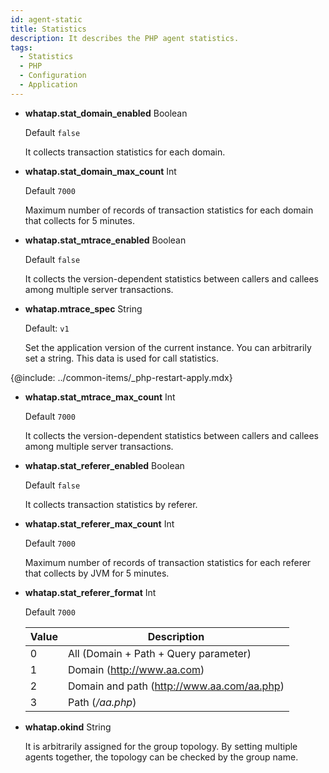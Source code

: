 ```yaml
---
id: agent-static
title: Statistics
description: It describes the PHP agent statistics.
tags:
  - Statistics
  - PHP
  - Configuration
  - Application
---
```


-   **whatap.stat_domain_enabled** <span class='type'>Boolean</span>

    Default `false`

    It collects transaction statistics for each domain.

-   **whatap.stat_domain_max_count** <span class='type'>Int</span>

    Default `7000`

    Maximum number of records of transaction statistics for each domain that collects for 5 minutes.

-   **whatap.stat_mtrace_enabled** <span class='type'>Boolean</span>

    Default `false`

    It collects the version-dependent statistics between callers and callees among multiple server transactions.

-   **whatap.mtrace_spec** <span class='type'>String</span>

    Default: `v1`

    Set the application version of the current instance. You can arbitrarily set a string. This data is used for call statistics. 

{@include: ../common-items/_php-restart-apply.mdx}

-   **whatap.stat_mtrace_max_count** <span class='type'>Int</span>

    Default `7000`

    It collects the version-dependent statistics between callers and callees among multiple server transactions.

-   **whatap.stat_referer_enabled** <span class='type'>Boolean</span>

    Default `false`

    It collects transaction statistics by referer.

-   **whatap.stat_referer_max_count** <span class='type'>Int</span>

    Default `7000`

    Maximum number of records of transaction statistics for each referer that collects by JVM for 5 minutes.

-   **whatap.stat_referer_format** <span class='type'>Int</span>

    Default `7000`

    | Value | Description                                |
    | ----- | ------------------------------------------ |
    | 0     | All (Domain + Path + Query parameter)      |
    | 1     | Domain (http://www.aa.com)                 |
    | 2     | Domain and path (http://www.aa.com/aa.php) |
    | 3     | Path (_/aa.php_)                           |

-   **whatap.okind** <span class='type'>String</span>

    It is arbitrarily assigned for the group topology. By setting multiple agents together, the topology can be checked by the group name.

